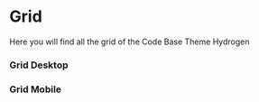 

<Meta title="Grid" name="Docs" />

# Grid

Here you will find all the grid of the Code Base Theme Hydrogen

### Grid Desktop

<Canvas withSource="none">
	<Story of={GridBaseStory.base} />
</Canvas>

### Grid Mobile

<Canvas withSource="none">
	<Story of={GridMobileStory.mobile} />
</Canvas>
